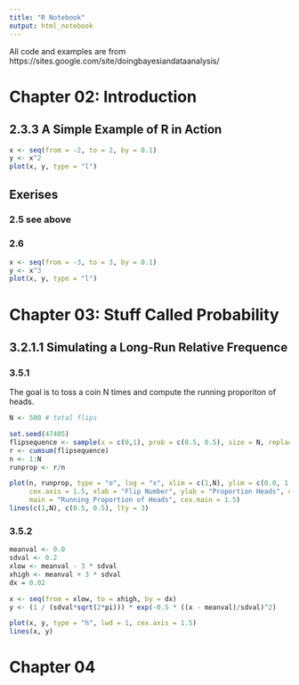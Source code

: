 ```yaml
---
title: "R Notebook"
output: html_notebook
---
```

All code and examples are from https://sites.google.com/site/doingbayesiandataanalysis/


# Chapter 02: Introduction

## 2.3.3 A Simple Example of R in Action

```r
x <- seq(from = -2, to = 2, by = 0.1)
y <- x^2
plot(x, y, type = "l")
```

## Exerises

### 2.5 see above

### 2.6
```r
x <- seq(from = -3, to = 3, by = 0.1)
y <- x^3
plot(x, y, type = "l")
```

# Chapter 03: Stuff Called Probability

## 3.2.1.1 Simulating a Long-Run Relative Frequence

### 3.5.1

The goal is to toss a coin N times and compute the running proporiton of heads.

```r
N <- 500 # total flips

set.seed(47405)
flipsequence <- sample(x = c(0,1), prob = c(0.5, 0.5), size = N, replace = TRUE)
r <- cumsum(flipsequence)
n <- 1:N
runprop <- r/n

plot(n, runprop, type = "o", log = "x", xlim = c(1,N), ylim = c(0.0, 1.0),
     cex.axis = 1.5, xlab = "Flip Number", ylab = "Proportion Heads", cex.lab = 1.5,
     main = "Running Proportion of Heads", cex.main = 1.5)
lines(c(1,N), c(0.5, 0.5), lty = 3)
```

### 3.5.2
```r
meanval <- 0.0
sdval <- 0.2
xlow <- meanval - 3 * sdval
xhigh <- meanval + 3 * sdval
dx = 0.02

x <- seq(from = xlow, to = xhigh, by = dx)
y <- (1 / (sdval*sqrt(2*pi))) * exp(-0.5 * ((x - meanval)/sdval)^2)

plot(x, y, type = "h", lwd = 1, cex.axis = 1.5)
lines(x, y)

```


# Chapter 04



